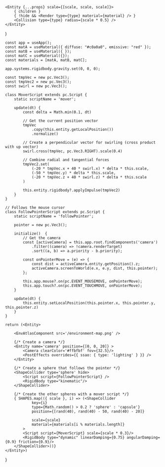 
    <Entity {...props} scale={[scale, scale, scale]}>
        { children }
        { !hide && <Render type={type} material={material} /> }
        <Collision type={type} radius={scale * 0.5} />
    </Entity>
)


    const app = useApp();
    const matA = useMaterial({ diffuse: "#c0a0a0", emissive: "red" });
    const matB = useMaterial({ });
    const matC = useMaterial({});
    const materials = [matA, matB, matC];
    
    app.systems.rigidbody.gravity.set(0, 0, 0);

    const tmpVec = new pc.Vec3();
    const tmpVec2 = new pc.Vec3();
    const swirl = new pc.Vec3();

    class MoverScript extends pc.Script {
        static scriptName = 'mover';

        update(dt) {
            const delta = Math.min(0.1, dt)
            
            // Get the current position vector
            tmpVec
                .copy(this.entity.getLocalPosition())
                .normalize()
            
            // Create a perpendicular vector for swirling (cross product with up vector)
            swirl.cross(tmpVec, pc.Vec3.RIGHT).scale(0.4)
            
            // Combine radial and tangential forces
            tmpVec2.set(
                (-20 * tmpVec.x + 40 * swirl.x) * delta * this.scale,
                (-50 * tmpVec.y) * delta * this.scale,
                (-20 * tmpVec.z + 40 * swirl.z) * delta * this.scale
            )

            this.entity.rigidbody?.applyImpulse(tmpVec2)
        }
    }

    // Follows the mouse cursor
    class FollowPointerScript extends pc.Script {
        static scriptName = 'followPointer';
        
        pointer = new pc.Vec3();

        initialize()  {
            // Get the camera
            const [activeCamera] = this.app.root.findComponents('camera')
                .filter((camera) => !camera.renderTarget)
                .sort((a, b) => a.priority - b.priority);
            
            const onPointerMove = (e) => {
                const dist = activeCamera.entity.getPosition().z;
                activeCamera.screenToWorld(e.x, e.y, dist, this.pointer);
            };

            this.app.mouse?.on(pc.EVENT_MOUSEMOVE, onPointerMove);
            this.app.touch?.on(pc.EVENT_TOUCHMOVE, onPointerMove);
        }

        update(dt) {
            this.entity.setLocalPosition(this.pointer.x, this.pointer.y, this.pointer.z)
        }
    }

    return (<Entity>
        
        <EnvAtlasComponent src='/environment-map.png' />

        {/* Create a camera */}
        <Entity name='camera' position={[0, 0, 20]} >
            <Camera clearColor='#ffbfbf' fov={32.5}/>
            <PostEffects overrides={{ ssao: { type: 'lighting' } }} />
        </Entity>

        {/* Create a sphere that follows the pointer */}
        <ShapeCollider type='sphere' hide>
            <Script script={FollowPointerScript} />
            <RigidBody type="kinematic"/>
        </ShapeCollider>

        {/* Create the other spheres with a mover script */}
        { SHAPES.map(({ scale }, i) => (<ShapeCollider 
                key={i} 
                type={Math.random() > 0.2 ? 'sphere' : 'capsule'}
                position={[rand(40), rand(40) - 50, rand(40) - 20]}
                
                scale={scale} 
                material={materials[i % materials.length]}
            >
            <Script script={MoverScript} scale={scale * 0.3}/>
            <RigidBody type="dynamic" linearDamping={0.75} angularDamping={0.9} friction={0.9}/>
        </ShapeCollider>))}
    </Entity>)
}

<Physics/>
